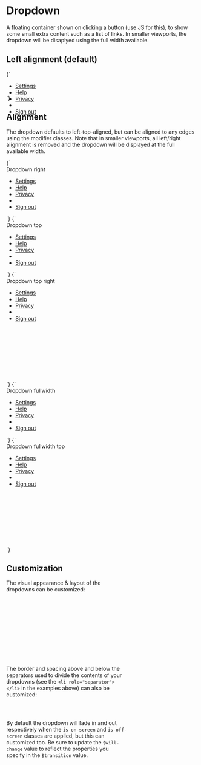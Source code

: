 
<Meta title="Atoms/Dropdown" />

# Dropdown

A floating container shown on clicking a button (use JS for this), to show some small extra content such as a list of links. In smaller viewports, the dropdown will be disaplyed using the full width available.

## Left alignment (default)

<Canvas>
  <Story name="Dropdown" inline={false} height="20rem" width="30rem">
    {`
      <div class="u-relative" style="height: 2rem; width: 30rem">
        <ul class="a-dropdown u-overflow-y-auto u-list-none">
          <li>
            <a href="/" class="a-button a-button--transparent">Settings</a>
          </li>
          <li>
            <a href="/" class="a-button a-button--transparent">Help</a>
          </li>
          <li>
            <a href="/" class="a-button a-button--transparent">Privacy</a>
          </li>
          <li role="separator"></li>
          <li>
            <a href="/" class="a-button a-button--transparent">Sign out</a>
          </li>
        </ul>
      </div>
    `}
  </Story>
</Canvas>

## Alignment

The dropdown defaults to left-top-aligned, but can be aligned to any edges using the modifier classes. Note that in smaller viewports, all left/right alignment is removed and the dropdown will be displayed at the full available width.

<Canvas>
  <Story name="a-dropdown--right" inline={false} height="20rem" width="24rem">
    {`
      <div class="u-relative u-bg-grayscale-light-3 u-padding-m" style="width: 18rem">
        Dropdown right
        <ul class="a-dropdown a-dropdown--right u-overflow-y-auto u-list-none">
          <li>
            <a href="/" class="a-button a-button--transparent">Settings</a>
          </li>
          <li>
            <a href="/" class="a-button a-button--transparent">Help</a>
          </li>
          <li>
            <a href="/" class="a-button a-button--transparent">Privacy</a>
          </li>
          <li role="separator"></li>
          <li>
            <a href="/" class="a-button a-button--transparent">Sign out</a>
          </li>
        </ul>
      </div>
    `}
  </Story>
  <Story name="a-dropdown--top" inline={false} height="20rem" width="24rem">
    {`
    <div class="u-flex u-items-end" style="width: 20rem; height: 17rem;">
      <div class="u-relative u-flex u-bg-grayscale-light-3 u-padding-m" style="width: 18rem;">
        Dropdown top
        <ul class="a-dropdown a-dropdown--top u-overflow-y-auto u-list-none">
          <li>
            <a href="/" class="a-button a-button--transparent">Settings</a>
          </li>
          <li>
            <a href="/" class="a-button a-button--transparent">Help</a>
          </li>
          <li>
            <a href="/" class="a-button a-button--transparent">Privacy</a>
          </li>
          <li role="separator"></li>
          <li>
            <a href="/" class="a-button a-button--transparent">Sign out</a>
          </li>
        </ul>
      </div>
    `}
  </Story>
  <Story
    name="a-dropdown--top a-dropdown--right"
    inline={false}
    height="20rem"
    width="24rem"
  >
    {`
      <div class="u-flex u-items-end" style="width: 20rem; height: 17rem;">
        <div class="u-relative u-bg-grayscale-light-3 u-padding-m" style="width: 18rem;">
          Dropdown top right
          <ul class="a-dropdown a-dropdown--top a-dropdown--right u-overflow-y-auto u-list-none">
            <li>
              <a href="/" class="a-button a-button--transparent">Settings</a>
            </li>
            <li>
              <a href="/" class="a-button a-button--transparent">Help</a>
            </li>
            <li>
              <a href="/" class="a-button a-button--transparent">Privacy</a>
            </li>
            <li role="separator"></li>
            <li>
              <a href="/" class="a-button a-button--transparent">Sign out</a>
            </li>
          </ul>
        </div>
      </div>
    `}
  </Story>
  <Story
    name="a-dropdown--bottom dropdown--full"
    inline={false}
    height="20rem"
    width="24rem"
  >
    {`
      <div class="u-relative u-flex u-bg-grayscale-light-3 u-padding-m" style="width: 18rem">
        Dropdown fullwidth
        <ul class="a-dropdown a-dropdown--full-width u-overflow-y-auto u-list-none">
          <li>
            <a href="/" class="a-button a-button--transparent">Settings</a>
          </li>
          <li>
            <a href="/" class="a-button a-button--transparent">Help</a>
          </li>
          <li>
            <a href="/" class="a-button a-button--transparent">Privacy</a>
          </li>
          <li role="separator"></li>
          <li>
            <a href="/" class="a-button a-button--transparent">Sign out</a>
          </li>
        </ul>
      </div>
    `}
  </Story>
  <Story
    name="a-dropdown--top dropdown--full"
    inline={false}
    height="20rem"
    width="24rem"
  >
    {`
      <div class="u-flex u-items-end" style="width: 20rem; height: 17rem;">
        <div class="u-relative u-flex u-items-end u-bg-grayscale-light-3 u-padding-m" style="width: 18rem">
          Dropdown fullwidth top
          <ul class="a-dropdown a-dropdown--top a-dropdown--full-width u-overflow-y-auto u-list-none">
            <li>
              <a href="/" class="a-button a-button--transparent">Settings</a>
            </li>
            <li>
              <a href="/" class="a-button a-button--transparent">Help</a>
            </li>
            <li>
              <a href="/" class="a-button a-button--transparent">Privacy</a>
            </li>
            <li role="separator"></li>
            <li>
              <a href="/" class="a-button a-button--transparent">Sign out</a>
            </li>
          </ul>
        </div>
      </div>
    `}
  </Story>
</Canvas>

## Customization

The visual appearance & layout of the dropdowns can be customized:

```scss
$max-height: 20rem;
$border-radius: size.get('s4');
$border: 2px solid palette.get('brand-2');
$background-color: palette.get('grayscale', 'white');
$box-shadow: shadow.to-box-shadow(
  shadow.generate(
    $color: rgba(palette.get('brand-2', 'light-1'), 0.05),
    $offset: size.get('m'),
    $blur-radius: size.get('l2'),
  )
);
```

The border and spacing above and below the separators used to divide the contents of your dropdowns (see the `<li role="separator"></li>` in the examples above) can also be customized:

```scss
$separator-border: 1px solid palette.get('grayscale');
$separator-spacing: size.get('s6');
```

By default the dropdown will fade in and out respectively when the `is-on-screen` and `is-off-screen` classes are applied, but this can customized too. Be sure to update the `$will-change` value to reflect the properties you specify in the `$transition` value.

```scss
$transition: opacity 0.12s ease-in;
$will-change: opacity;
$states: (
  'off-screen': (
    'opacity': 0,
  ),
  'on-screen': (
    'opacity': 1,
  ),
);
```
